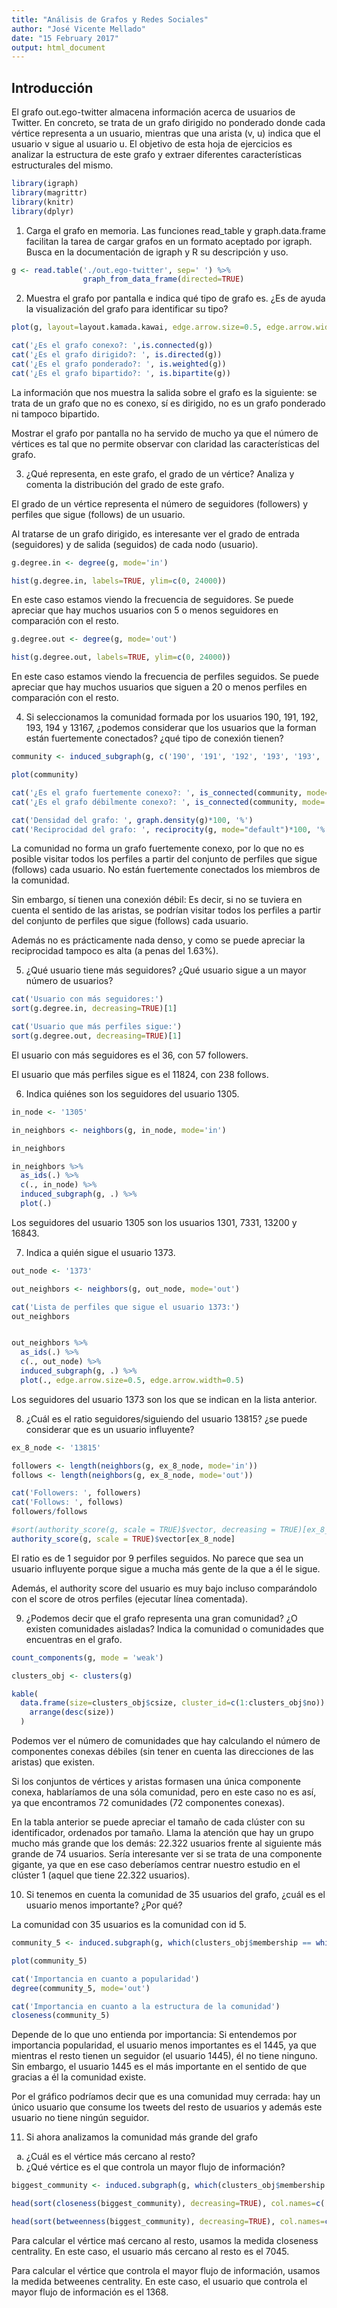 ```yaml
---
title: "Análisis de Grafos y Redes Sociales"
author: "José Vicente Mellado"
date: "15 February 2017"
output: html_document
---
```


## Introducción

El	 grafo	 out.ego-twitter almacena	 información	 acerca	 de	 usuarios	 de	 Twitter.	 En	 concreto,	 se	 trata	 de	 un	grafo	 dirigido	 no	 ponderado	 donde	 cada	 vértice	 representa	a	 un	usuario,	mientras	que	una	arista	(v, u) indica	que	el	usuario	v sigue	al	usuario	u. El	objetivo	 de	 esta	 hoja	 de	 ejercicios	 es	 analizar	 la	 estructura	 de	 este	 grafo	 y	 extraer	 diferentes	características	estructurales	del	mismo.

```r
library(igraph)
library(magrittr)
library(knitr)
library(dplyr)
```

1. Carga el grafo en memoria. Las funciones read_table y graph.data.frame facilitan la tarea de cargar grafos en un formato aceptado por igraph. Busca en la documentación de igraph y R su descripción y uso.

```r
g <- read.table('./out.ego-twitter', sep=' ') %>%
                graph_from_data_frame(directed=TRUE)
```

2. Muestra	 el	 grafo	 por	 pantalla e	 indica	 qué	 tipo	 de	 grafo	 es.	 ¿Es	 de	 ayuda	 la	 visualización	del	grafo para	identificar	su	tipo?

```r
plot(g, layout=layout.kamada.kawai, edge.arrow.size=0.5, edge.arrow.width=0.5, vertex.size=0.5, vertex.label.cex=0.5, vertex.label=NA) 

cat('¿Es el grafo conexo?: ',is.connected(g))
cat('¿Es el grafo dirigido?: ', is.directed(g))
cat('¿Es el grafo ponderado?: ', is.weighted(g))
cat('¿Es el grafo bipartido?: ', is.bipartite(g))
```

La información que nos muestra la salida sobre el grafo es la siguiente: se trata de un grafo que no es conexo, sí es dirigido, no es un grafo ponderado ni tampoco bipartido.

Mostrar el grafo por pantalla no ha servido de mucho ya que el número de vértices es tal que no permite observar con claridad las características del grafo. 


3. ¿Qué	 representa,	 en	 este	 grafo,	 el	 grado	 de	 un	 vértice?	 Analiza y	 comenta	 la	distribución	del	grado	de	este	grafo.


El grado de un vértice representa el número de seguidores (followers) y perfiles que sigue (follows) de un usuario.

Al tratarse de un grafo dirigido, es interesante ver el grado de entrada (seguidores) y de salida (seguidos) de cada nodo (usuario).

```r
g.degree.in <- degree(g, mode='in')

hist(g.degree.in, labels=TRUE, ylim=c(0, 24000))
```

En este caso estamos viendo la frecuencia de seguidores. Se puede apreciar que hay muchos usuarios con 5 o menos seguidores en comparación con el resto.

```r
g.degree.out <- degree(g, mode='out')

hist(g.degree.out, labels=TRUE, ylim=c(0, 24000))
```

En este caso estamos viendo la frecuencia de perfiles seguidos. Se puede apreciar que hay muchos usuarios que siguen a 20 o menos perfiles en comparación con el resto.


4. Si	seleccionamos	la	comunidad	 formada	por	los	usuarios	190,	191,	192,	193,	194	y	13167,	 ¿podemos	 considerar	 que	 los	 usuarios	 que	 la	 forman	 están	 fuertemente	conectados?	¿qué	tipo	de	conexión	tienen?

```r
community <- induced_subgraph(g, c('190', '191', '192', '193', '193', '194', '13167'))

plot(community)

cat('¿Es el grafo fuertemente conexo?: ', is_connected(community, mode='strong'))
cat('¿Es el grafo débilmente conexo?: ', is_connected(community, mode='weak'))

cat('Densidad del grafo: ', graph.density(g)*100, '%')
cat('Reciprocidad del grafo: ', reciprocity(g, mode="default")*100, '%')
```

La comunidad no forma un grafo fuertemente conexo, por lo que no es posible visitar todos los perfiles a partir del conjunto de perfiles que sigue (follows) cada usuario. No están fuertemente conectados los miembros de la comunidad.

Sin embargo, sí tienen una conexión débil: Es decir, si no se tuviera en cuenta el sentido de las aristas, se podrían visitar todos los perfiles a partir del conjunto de perfiles que sigue (follows) cada usuario. 

Además no es prácticamente nada denso, y como se puede apreciar la reciprocidad tampoco es alta (a penas del 1.63%).


5. ¿Qué	 usuario	 tiene	 más	 seguidores?	 ¿Qué	 usuario	 sigue	 a	 un	 mayor	 número	 de	usuarios?

```r
cat('Usuario con más seguidores:')
sort(g.degree.in, decreasing=TRUE)[1]

cat('Usuario que más perfiles sigue:')
sort(g.degree.out, decreasing=TRUE)[1]
```

El usuario con más seguidores es el 36, con 57 followers.

El usuario que más perfiles sigue es el 11824, con 238 follows.


6. Indica	quiénes	son	los	seguidores	del	usuario	1305.

```r
in_node <- '1305'

in_neighbors <- neighbors(g, in_node, mode='in')

in_neighbors

in_neighbors %>%
  as_ids(.) %>%
  c(., in_node) %>%
  induced_subgraph(g, .) %>%
  plot(.)
```

Los seguidores del usuario 1305 son los usuarios 1301, 7331, 13200 y 16843.


7. Indica	a	quién	sigue	el	usuario	1373.

```r
out_node <- '1373'

out_neighbors <- neighbors(g, out_node, mode='out')

cat('Lista de perfiles que sigue el usuario 1373:')
out_neighbors


out_neighbors %>%
  as_ids(.) %>%
  c(., out_node) %>%
  induced_subgraph(g, .) %>%
  plot(., edge.arrow.size=0.5, edge.arrow.width=0.5)
```

Los seguidores del usuario 1373 son los que se indican en la lista anterior.


8. ¿Cuál	es	el	ratio	seguidores/siguiendo	del	usuario	13815? ¿se	puede	considerar	que	es	un	usuario	influyente?

```r
ex_8_node <- '13815'

followers <- length(neighbors(g, ex_8_node, mode='in'))
follows <- length(neighbors(g, ex_8_node, mode='out'))

cat('Followers: ', followers)
cat('Follows: ', follows)
followers/follows

#sort(authority_score(g, scale = TRUE)$vector, decreasing = TRUE)[ex_8_node]
authority_score(g, scale = TRUE)$vector[ex_8_node]
```

El ratio es de 1 seguidor por 9 perfiles seguidos. No parece que sea un usuario influyente porque sigue a mucha más gente de la que a él le sigue. 

Además, el authority score del usuario es muy bajo incluso comparándolo con el score de otros perfiles (ejecutar línea comentada).


9. ¿Podemos	 decir	 que	 el	 grafo	 representa	 una	 gran	 comunidad? ¿O	 existen	comunidades	 aisladas?	 Indica	 la	 comunidad	 o	 comunidades	 que	 encuentras	 en	 el	grafo.

```r
count_components(g, mode = 'weak')

clusters_obj <- clusters(g)

kable(
  data.frame(size=clusters_obj$csize, cluster_id=c(1:clusters_obj$no)) %>% 
    arrange(desc(size))
  )
```

Podemos ver el número de comunidades que hay calculando el número de componentes conexas débiles (sin tener en cuenta las direcciones de las aristas) que existen.

Si los conjuntos de vértices y aristas formasen una única componente conexa, hablaríamos de una sóla comunidad, pero en este caso no es así, ya que encontramos 72 comunidades (72 componentes conexas). 

En la tabla anterior se puede apreciar el tamaño de cada clúster con su identificador, ordenados por tamaño. Llama la atención que hay un grupo mucho más grande que los demás: 22.322 usuarios frente al siguiente más grande de 74 usuarios. Sería interesante ver si se trata de una componente gigante, ya que en ese caso deberíamos centrar nuestro estudio en el clúster 1 (aquel que tiene 22.322 usuarios). 

10. Si	tenemos	en	cuenta	la	comunidad de	35	usuarios del	grafo,	¿cuál	es	el	usuario	menos	importante?	¿Por	qué?

La comunidad con 35 usuarios es la comunidad con id 5.

```r
community_5 <- induced.subgraph(g, which(clusters_obj$membership == which(clusters_obj$csize == 35)))

plot(community_5)

cat('Importancia en cuanto a popularidad')
degree(community_5, mode='out')

cat('Importancia en cuanto a la estructura de la comunidad')
closeness(community_5)
```

Depende de lo que uno entienda por importancia: Si entendemos por importancia popularidad, el usuario menos importantes es el 1445, ya que mientras el resto tienen un seguidor (el usuario 1445), él no tiene ninguno. Sin embargo, el usuario 1445 es el más importante en el sentido de que gracias a él la comunidad existe.

Por el gráfico podríamos decir que es una comunidad muy cerrada: hay un único usuario que consume los tweets del resto de usuarios y además este usuario no tiene ningún seguidor.


11. Si	ahora	analizamos	la	comunidad	más	grande	del	grafo
a. ¿Cuál	es	el	vértice	más	cercano	al	resto?
b. ¿Qué	vértice	es	el	que	controla	un	mayor	flujo	de	información?

```r
biggest_community <- induced.subgraph(g, which(clusters_obj$membership == which.max(clusters_obj$csize)))

head(sort(closeness(biggest_community), decreasing=TRUE), col.names=c('Usuario y closeness centrality'))

head(sort(betweenness(biggest_community), decreasing=TRUE), col.names=c('Usuario y betweeness centrality'))
```

Para calcular el vértice maś cercano al resto, usamos la medida closeness centrality. En este caso, el usuario más cercano al resto es el 7045.

Para calcular el vértice que controla el mayor flujo de información, usamos la medida betweenes centrality. En este caso, el usuario que controla el mayor flujo de información es el 1368.